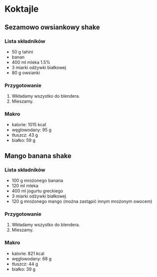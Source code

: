 # Koktajle

## Sezamowo owsiankowy shake 

### Lista składników

- 50 g tahini 
- banan
- 400 ml mleka 1.5%
- 3 miarki odżywki białkowej
- 80 g owsianki

### Przygotowanie

1. Wkładamy wszystko do blendera.
2. Mieszamy.

### Makro

- kalorie: 1015 kcal
- węglowodany: 95 g
- tłuszcz: 43 g
- białko: 59 g

## Mango banana shake

### Lista składników

- 100 g mrożonego banana
- 120 ml mleka
- 400 ml jogurtu greckiego
- 3 miarki odżywki białkowej
- 120 g mrożonego mango (można zastąpić innym mrożonym owocem)

### Przygotowanie

1. Wkładamy wszystko do blendera.
2. Mieszamy.

### Makro

- kalorie: 821 kcal
- węglowodany: 68 g
- tłuszcz: 44 g
- białko: 39 g